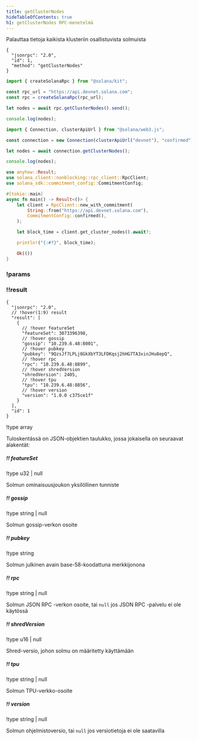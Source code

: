 ```yaml
---
title: getClusterNodes
hideTableOfContents: true
h1: getClusterNodes RPC-menetelmä
---
```


Palauttaa tietoja kaikista klusteriin osallistuvista solmuista

<APIMethod>

```jsonc !!request curl
{
  "jsonrpc": "2.0",
  "id": 1,
  "method": "getClusterNodes"
}
```

```ts !!request title="Kit"
import { createSolanaRpc } from "@solana/kit";

const rpc_url = "https://api.devnet.solana.com";
const rpc = createSolanaRpc(rpc_url);

let nodes = await rpc.getClusterNodes().send();

console.log(nodes);
```

```ts !!request title="web3.js"
import { Connection, clusterApiUrl } from "@solana/web3.js";

const connection = new Connection(clusterApiUrl("devnet"), "confirmed");

let nodes = await connection.getClusterNodes();

console.log(nodes);
```

```rs !!request title="Rust"
use anyhow::Result;
use solana_client::nonblocking::rpc_client::RpcClient;
use solana_sdk::commitment_config::CommitmentConfig;

#[tokio::main]
async fn main() -> Result<()> {
    let client = RpcClient::new_with_commitment(
        String::from("https://api.devnet.solana.com"),
        CommitmentConfig::confirmed(),
    );

    let block_time = client.get_cluster_nodes().await?;

    println!("{:#?}", block_time);

    Ok(())
}
```

### !params

### !!result

```jsonc !response
{
  "jsonrpc": "2.0",
  // !hover(1:9) result
  "result": [
    {
      // !hover featureSet
      "featureSet": 3073396398,
      // !hover gossip
      "gossip": "10.239.6.48:8001",
      // !hover pubkey
      "pubkey": "9QzsJf7LPLj8GkXbYT3LFDKqsj2hHG7TA3xinJHu8epQ",
      // !hover rpc
      "rpc": "10.239.6.48:8899",
      // !hover shredVersion
      "shredVersion": 2405,
      // !hover tpu
      "tpu": "10.239.6.48:8856",
      // !hover version
      "version": "1.0.0 c375ce1f"
    }
  ],
  "id": 1
}
```

!type array

Tuloskentässä on JSON-objektien taulukko, jossa jokaisella on seuraavat
alakentät:

##### !! featureSet

!type u32 | null

Solmun ominaisuusjoukon yksilöllinen tunniste

##### !! gossip

!type string | null

Solmun gossip-verkon osoite

##### !! pubkey

!type string

Solmun julkinen avain base-58-koodattuna merkkijonona

##### !! rpc

!type string | null

Solmun JSON RPC -verkon osoite, tai `null` jos JSON RPC -palvelu ei ole käytössä

##### !! shredVersion

!type u16 | null

Shred-versio, johon solmu on määritetty käyttämään

##### !! tpu

!type string | null

Solmun TPU-verkko-osoite

##### !! version

!type string | null

Solmun ohjelmistoversio, tai `null` jos versiotietoja ei ole saatavilla

</APIMethod>
